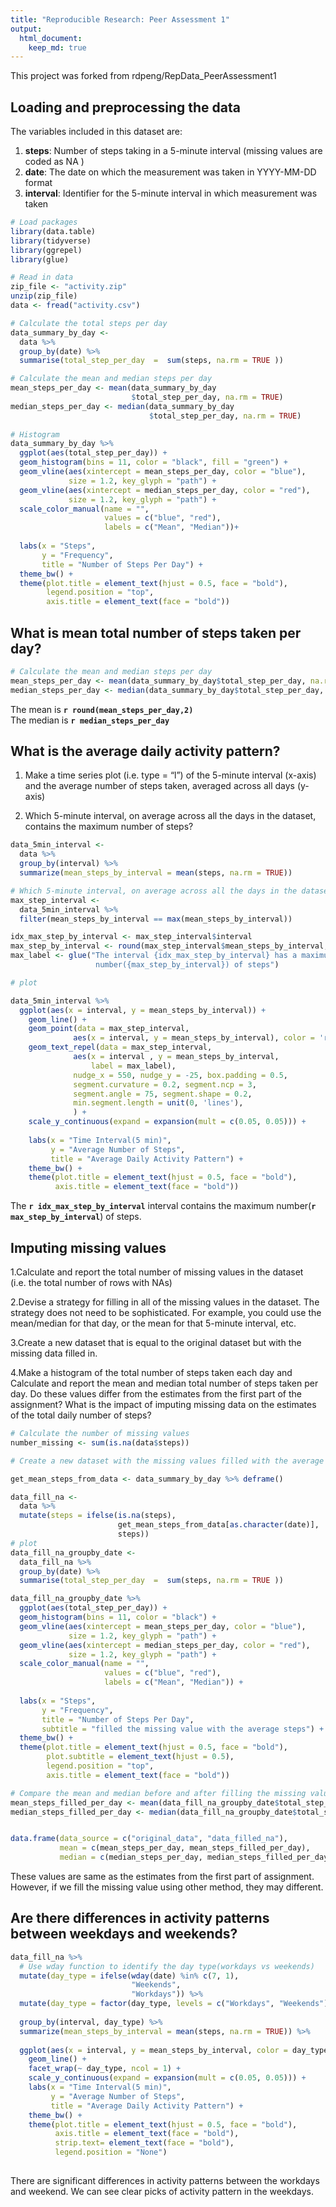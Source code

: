 ```yaml
---
title: "Reproducible Research: Peer Assessment 1"
output: 
  html_document:
    keep_md: true
---
```

This project was forked from rdpeng/RepData_PeerAssessment1

## Loading and preprocessing the data
  The variables included in this dataset are:

  1. **steps**: Number of steps taking in a 5-minute interval (missing values are coded as NA ) 
  2. **date**: The date on which the measurement was taken in YYYY-MM-DD format 
  3. **interval**: Identifier for the 5-minute interval in which measurement was taken

```r
# Load packages
library(data.table)
library(tidyverse)
library(ggrepel)
library(glue)

# Read in data
zip_file <- "activity.zip"
unzip(zip_file)
data <- fread("activity.csv")

# Calculate the total steps per day
data_summary_by_day <- 
  data %>% 
  group_by(date) %>% 
  summarise(total_step_per_day  =  sum(steps, na.rm = TRUE ))

# Calculate the mean and median steps per day
mean_steps_per_day <- mean(data_summary_by_day
                           $total_step_per_day, na.rm = TRUE)
median_steps_per_day <- median(data_summary_by_day
                               $total_step_per_day, na.rm = TRUE)
  
# Histogram
data_summary_by_day %>% 
  ggplot(aes(total_step_per_day)) +
  geom_histogram(bins = 11, color = "black", fill = "green") + 
  geom_vline(aes(xintercept = mean_steps_per_day, color = "blue"),
             size = 1.2, key_glyph = "path") +
  geom_vline(aes(xintercept = median_steps_per_day, color = "red"), 
             size = 1.2, key_glyph = "path") +
  scale_color_manual(name = "", 
                     values = c("blue", "red"),
                     labels = c("Mean", "Median"))+
  
  labs(x = "Steps",
       y = "Frequency",
       title = "Number of Steps Per Day") +
  theme_bw() +
  theme(plot.title = element_text(hjust = 0.5, face = "bold"),
        legend.position = "top",
        axis.title = element_text(face = "bold"))  


```



## What is mean total number of steps taken per day?


```r
# Calculate the mean and median steps per day
mean_steps_per_day <- mean(data_summary_by_day$total_step_per_day, na.rm = TRUE)
median_steps_per_day <- median(data_summary_by_day$total_step_per_day, na.rm = TRUE)

```
The mean is **`r round(mean_steps_per_day,2)`** <br>
The median is **`r median_steps_per_day`**


## What is the average daily activity pattern?

1. Make a time series plot (i.e. type = "l") of the 5-minute interval (x-axis) and the average number of steps taken, averaged across all days (y-axis)

2. Which 5-minute interval, on average across all the days in the dataset, contains the maximum number of steps?
```r

data_5min_interval <- 
  data %>% 
  group_by(interval) %>% 
  summarize(mean_steps_by_interval = mean(steps, na.rm = TRUE))

# Which 5-minute interval, on average across all the days in the dataset, contains the maximum number of steps?
max_step_interval <- 
  data_5min_interval %>% 
  filter(mean_steps_by_interval == max(mean_steps_by_interval))

idx_max_step_by_interval <- max_step_interval$interval
max_step_by_interval <- round(max_step_interval$mean_steps_by_interval, 2)
max_label <- glue("The interval {idx_max_step_by_interval} has a maximun
                   number({max_step_by_interval}) of steps")

# plot

data_5min_interval %>% 
  ggplot(aes(x = interval, y = mean_steps_by_interval)) +
    geom_line() +
    geom_point(data = max_step_interval,
              aes(x = interval, y = mean_steps_by_interval), color = 'red') +
    geom_text_repel(data = max_step_interval,
              aes(x = interval , y = mean_steps_by_interval, 
                  label = max_label),
              nudge_x = 550, nudge_y = -25, box.padding = 0.5,
              segment.curvature = 0.2, segment.ncp = 3, 
              segment.angle = 75, segment.shape = 0.2,
              min.segment.length = unit(0, 'lines'),
              ) + 
    scale_y_continuous(expand = expansion(mult = c(0.05, 0.05))) +
    
    labs(x = "Time Interval(5 min)",
         y = "Average Number of Steps",
         title = "Average Daily Activity Pattern") +
    theme_bw() +
    theme(plot.title = element_text(hjust = 0.5, face = "bold"),
          axis.title = element_text(face = "bold"))


```

The **`r idx_max_step_by_interval`** interval contains the maximum number(**`r  max_step_by_interval`**) of steps.



## Imputing missing values

1.Calculate and report the total number of missing values in the dataset (i.e. the total number of rows with NAs)

2.Devise a strategy for filling in all of the missing values in the dataset. The strategy does not need to be sophisticated. For example, you could use the mean/median for that day, or the mean for that 5-minute interval, etc.

3.Create a new dataset that is equal to the original dataset but with the missing data filled in.

4.Make a histogram of the total number of steps taken each day and Calculate and report the mean and median total number of steps taken per day. Do these values differ from the estimates from the first part of the assignment? What is the impact of imputing missing data on the estimates of the total daily number of steps?
```r
# Calculate the number of missing values
number_missing <- sum(is.na(data$steps))

# Create a new dataset with the missing values filled with the average steps of that day 

get_mean_steps_from_data <- data_summary_by_day %>% deframe()

data_fill_na <- 
  data %>% 
  mutate(steps = ifelse(is.na(steps),
                        get_mean_steps_from_data[as.character(date)],
                        steps))
# plot
data_fill_na_groupby_date <- 
  data_fill_na %>% 
  group_by(date) %>% 
  summarise(total_step_per_day  =  sum(steps, na.rm = TRUE ))

data_fill_na_groupby_date %>%   
  ggplot(aes(total_step_per_day)) +
  geom_histogram(bins = 11, color = "black") + 
  geom_vline(aes(xintercept = mean_steps_per_day, color = "blue"),
             size = 1.2, key_glyph = "path") +
  geom_vline(aes(xintercept = median_steps_per_day, color = "red"), 
             size = 1.2, key_glyph = "path") +
  scale_color_manual(name = "", 
                     values = c("blue", "red"),
                     labels = c("Mean", "Median")) +
  
  labs(x = "Steps",
       y = "Frequency",
       title = "Number of Steps Per Day", 
       subtitle = "filled the missing value with the average steps") +
  theme_bw() +
  theme(plot.title = element_text(hjust = 0.5, face = "bold"),
        plot.subtitle = element_text(hjust = 0.5),
        legend.position = "top",
        axis.title = element_text(face = "bold")) 

# Compare the mean and median before and after filling the missing value with average.
mean_steps_filled_per_day <- mean(data_fill_na_groupby_date$total_step_per_day, na.rm = TRUE)
median_steps_filled_per_day <- median(data_fill_na_groupby_date$total_step_per_day, na.rm = TRUE)


data.frame(data_source = c("original_data", "data_filled_na"),
           mean = c(mean_steps_per_day, mean_steps_filled_per_day),
           median = c(median_steps_per_day, median_steps_filled_per_day))

```
These values are same as the estimates from the first part of assignment. However, if we fill the missing value using other method, they may different.


## Are there differences in activity patterns between weekdays and weekends?
```r

data_fill_na %>% 
  # Use wday function to identify the day type(workdays vs weekends)
  mutate(day_type = ifelse(wday(date) %in% c(7, 1), 
                           "Weekends", 
                           "Workdays")) %>%  
  mutate(day_type = factor(day_type, levels = c("Workdays", "Weekends"))) %>% 
  
  group_by(interval, day_type) %>% 
  summarize(mean_steps_by_interval = mean(steps, na.rm = TRUE)) %>% 
  
  ggplot(aes(x = interval, y = mean_steps_by_interval, color = day_type)) +
    geom_line() +
    facet_wrap(~ day_type, ncol = 1) +
    scale_y_continuous(expand = expansion(mult = c(0.05, 0.05))) +
    labs(x = "Time Interval(5 min)",
         y = "Average Number of Steps",
         title = "Average Daily Activity Pattern") +
    theme_bw() +
    theme(plot.title = element_text(hjust = 0.5, face = "bold"),
          axis.title = element_text(face = "bold"),
          strip.text= element_text(face = "bold"),
          legend.position = "None")
  

```

There are significant differences in activity patterns between the workdays and weekend. We can see clear picks of activity pattern in the weekdays.


